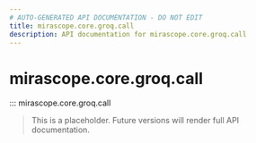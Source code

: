 ```yaml
---
# AUTO-GENERATED API DOCUMENTATION - DO NOT EDIT
title: mirascope.core.groq.call
description: API documentation for mirascope.core.groq.call
---
```


# mirascope.core.groq.call

::: mirascope.core.groq.call

> This is a placeholder. Future versions will render full API documentation.
